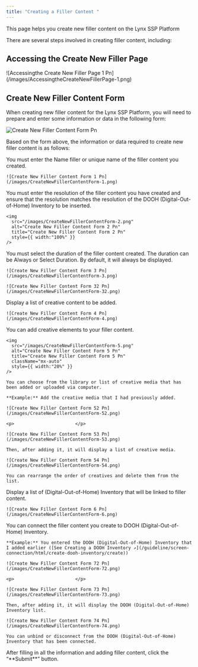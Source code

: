 ```yaml
---
title: "Creating a Filler Content "
---
```


This page helps you create new filler content on the Lynx SSP Platform

There are several steps involved in creating filler content, including:

## Accessing the Create New Filler Page

<Steps>
  <Step title="Click the “Create New” Filer Button">
    ![Accessingthe Create New Filler Page 1 Pn](/images/AccessingtheCreateNewFillerPage-1.png)
  </Step>
</Steps>

## Create New Filler Content Form

When creating new filler content for the Lynx SSP Platform, you will need to prepare and enter some information or data in the following form:

![Create New Filler Content Form Pn](/images/CreateNewFillerContentForm.png)

Based on the form above, the information or data required to create new filler content is as follows:

<Steps>
  <Step title="Filler Name (Required)">
    You must enter the Name filler or unique name of the filler content you created.

    ![Create New Filler Content Form 1 Pn](/images/CreateNewFillerContentForm-1.png)
  </Step>
  <Step title="Resolution (Required)">
    You must enter the resolution of the filler content you have created and ensure that the resolution matches the resolution of the DOOH (Digital-Out-of-Home) Inventory to be inserted.

    <img
      src="/images/CreateNewFillerContentForm-2.png"
      alt="Create New Filler Content Form 2 Pn"
      title="Create New Filler Content Form 2 Pn"
      style={{ width:"100%" }}
    />
  </Step>
  <Step title="Duration (Required)">
    You must select the duration of the filler content created. The duration can be Always or Select Duration. By default, it will always be displayed.

    ![Create New Filler Content Form 3 Pn](/images/CreateNewFillerContentForm-3.png)

    ![Create New Filler Content Form 32 Pn](/images/CreateNewFillerContentForm-32.png)
  </Step>
  <Step title="List Creative Content (Required)">
    Display a list of creative content to be added.

    ![Create New Filler Content Form 4 Pn](/images/CreateNewFillerContentForm-4.png)
  </Step>
  <Step title="Button Add Creative Content (Required)">
    You can add creative elements to your filler content.

    <img
      src="/images/CreateNewFillerContentForm-5.png"
      alt="Create New Filler Content Form 5 Pn"
      title="Create New Filler Content Form 5 Pn"
      className="mx-auto"
      style={{ width:"20%" }}
    />

    You can choose from the library or list of creative media that has been added or uploaded via computer.

    **Example:** Add the creative media that I had previously added.

    ![Create New Filler Content Form 52 Pn](/images/CreateNewFillerContentForm-52.png)

    <p> ‎ ‎ ‎ ‎ ‎ ‎ ‎ ‎ ‎ ‎ ‎ ‎ ‎ ‎ ‎ ‎ ‎ ‎ ‎ ‎ ‎ ‎ ‎</p>

    ![Create New Filler Content Form 53 Pn](/images/CreateNewFillerContentForm-53.png)

    Then, after adding it, it will display a list of creative media.

    ![Create New Filler Content Form 54 Pn](/images/CreateNewFillerContentForm-54.png)

    You can rearrange the order of creatives and delete them from the list.
  </Step>
  <Step title="List Connect to Display (Required)">
    Display a list of (Digital-Out-of-Home) Inventory that will be linked to filler content.

    ![Create New Filler Content Form 6 Pn](/images/CreateNewFillerContentForm-6.png)
  </Step>
  <Step title="Connect to Display (Required)">
    You can connect the filler content you create to DOOH (Digital-Out-of-Home) Inventory.

    **Example:** You entered the DOOH (Digital-Out-of-Home) Inventory that I added earlier ([See Creating a DOOH Inventory ↗](/guideline/screen-connection/html/create-dooh-inventory/create))

    ![Create New Filler Content Form 72 Pn](/images/CreateNewFillerContentForm-72.png)

    <p> ‎ ‎ ‎ ‎ ‎ ‎ ‎ ‎ ‎ ‎ ‎ ‎ ‎ ‎ ‎ ‎ ‎ ‎ ‎ ‎ ‎ ‎ ‎</p>

    ![Create New Filler Content Form 73 Pn](/images/CreateNewFillerContentForm-73.png)

    Then, after adding it, it will display the DOOH (Digital-Out-of-Home) Inventory list.

    ![Create New Filler Content Form 74 Pn](/images/CreateNewFillerContentForm-74.png)

    You can unbind or disconnect from the DOOH (Digital-Out-of-Home) Inventory that has been connected.
  </Step>
  <Step title=" Click the “Submit” Button">
    After filling in all the information and adding filler content, click the “**Submit**” button.
  </Step>
</Steps>